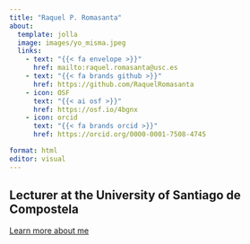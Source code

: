 ```yaml
---
title: "Raquel P. Romasanta"
about:
  template: jolla
  image: images/yo_misma.jpeg
  links:  
    - text: "{{< fa envelope >}}" 
      href: mailto:raquel.romasanta@usc.es
    - text: "{{< fa brands github >}}" 
      href: https://github.com/RaquelRomasanta
    - icon: OSF
      text: "{{< ai osf >}}"
      href: https://osf.io/4bgnx
    - icon: orcid
      text: "{{< fa brands orcid >}}" 
      href: https://orcid.org/0000-0001-7508-4745

format: html
editor: visual
---
```


## Lecturer at the University of Santiago de Compostela

[Learn more about me](/about.html){.btn .btn-primary style="margin-top: 1em;"}
